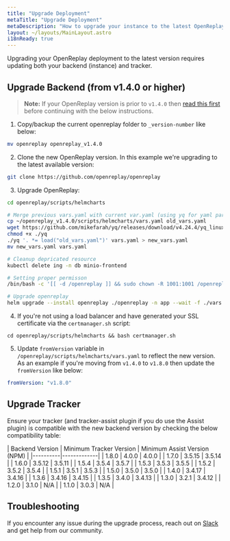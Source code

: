 ```yaml
---
title: "Upgrade Deployment"
metaTitle: "Upgrade Deployment"
metaDescription: "How to upgrade your instance to the latest OpenReplay version."
layout: ~/layouts/MainLayout.astro
i18nReady: true
---
```


Upgrading your OpenReplay deployment to the latest version requires updating both your backend (instance) and tracker.

## Upgrade Backend (from v1.4.0 or higher)

>**Note:** If your OpenReplay version is prior to `v1.4.0` then [read this first](/deployment/deprecated-versions) before continuing with the below instructions.

1. Copy/backup the current openreplay folder to `_version-number` like below:
   
  ```bash 
  mv openreplay openreplay_v1.4.0
  ```

2. Clone the new OpenReplay version. In this example we're upgrading to the latest available version:
   
  ```bash 
  git clone https://github.com/openreplay/openreplay
  ```

3. Upgrade OpenReplay:

  ```bash
  cd openreplay/scripts/helmcharts

  # Merge previous vars.yaml with current var.yaml (using yq for yaml parsing)
  cp ~/openreplay_v1.4.0/scripts/helmcharts/vars.yaml old_vars.yaml
  wget https://github.com/mikefarah/yq/releases/download/v4.24.4/yq_linux_amd64 -O yq
  chmod +x ./yq
  ./yq '. *= load("old_vars.yaml")' vars.yaml > new_vars.yaml
  mv new_vars.yaml vars.yaml
  
  # Cleanup depricated resource
  kubectl delete ing -n db minio-frontend
  
  # Setting proper permisson
  /bin/bash -c '[[ -d /openreplay ]] && sudo chown -R 1001:1001 /openreplay'
  
  # Upgrade openreplay
  helm upgrade --install openreplay ./openreplay -n app --wait -f ./vars.yaml --atomic
  ```
  
4. If you're not using a load balancer and have generated your SSL certificate via the `certmanager.sh` script:

  ```
  cd openreplay/scripts/helmcharts && bash certmanager.sh
  ```

5. Update `fromVersion` variable in `/openreplay/scripts/helmcharts/vars.yaml` to reflect the new version. As an example if you're moving from `v1.4.0` to `v1.8.0` then update the `fromVersion` like below:
  
  ```yaml
  fromVersion: "v1.8.0"
  ```
 
## Upgrade Tracker

Ensure your tracker (and tracker-assist plugin if you do use the Assist plugin) is compatible with the new backend version by checking the below compatibility table:

| Backend Version | Minimum Tracker Version | Minimum Assist Version (NPM) |
|----------|-------------|
| 1.8.0 | 4.0.0 | 4.0.0 |
| 1.7.0 | 3.5.15 | 3.5.14 |
| 1.6.0 | 3.5.12 | 3.5.11 |
| 1.5.4 | 3.5.4 | 3.5.7 |
| 1.5.3 | 3.5.3 | 3.5.5 |
| 1.5.2 | 3.5.2 | 3.5.4 |
| 1.5.1 | 3.5.1 | 3.5.3 |
| 1.5.0 | 3.5.0 | 3.5.0 |
| 1.4.0 | 3.4.17 | 3.4.16 |
| 1.3.6 | 3.4.16 | 3.4.15 |
| 1.3.5 | 3.4.0 | 3.4.13 |
| 1.3.0 | 3.2.1 | 3.4.12 |
| 1.2.0 | 3.1.0 | N/A |
| 1.1.0 | 3.0.3 | N/A |

## Troubleshooting

If you encounter any issue during the upgrade process, reach out on [Slack](https://slack.openreplay.com) and get help from our community.
